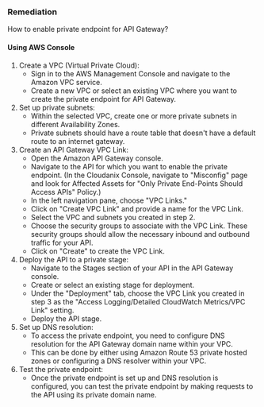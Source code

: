 ### Remediation

How to enable private endpoint for API Gateway?

#### Using AWS Console

1. Create a VPC (Virtual Private Cloud):
   - Sign in to the AWS Management Console and navigate to the Amazon VPC service.
   - Create a new VPC or select an existing VPC where you want to create the private endpoint for API Gateway.
2. Set up private subnets:
   - Within the selected VPC, create one or more private subnets in different Availability Zones.
   - Private subnets should have a route table that doesn't have a default route to an internet gateway.
3. Create an API Gateway VPC Link:
   - Open the Amazon API Gateway console.
   - Navigate to the API for which you want to enable the private endpoint.
     (In the Cloudanix Console, navigate to "Misconfig" page and look for Affected Assets for "Only Private End-Points Should Access APIs" Policy.)
   - In the left navigation pane, choose "VPC Links."
   - Click on "Create VPC Link" and provide a name for the VPC Link.
   - Select the VPC and subnets you created in step 2.
   - Choose the security groups to associate with the VPC Link. These security groups should allow the necessary inbound and outbound traffic for your API.
   - Click on "Create" to create the VPC Link.
4. Deploy the API to a private stage:
   - Navigate to the Stages section of your API in the API Gateway console.
   - Create or select an existing stage for deployment.
   - Under the "Deployment" tab, choose the VPC Link you created in step 3 as the "Access Logging/Detailed CloudWatch Metrics/VPC Link" setting.
   - Deploy the API stage.
5. Set up DNS resolution:
   - To access the private endpoint, you need to configure DNS resolution for the API Gateway domain name within your VPC.
   - This can be done by either using Amazon Route 53 private hosted zones or configuring a DNS resolver within your VPC.
6. Test the private endpoint:
   - Once the private endpoint is set up and DNS resolution is configured, you can test the private endpoint by making requests to the API using its private domain name.

